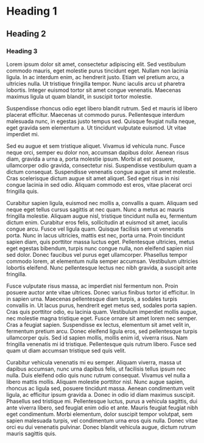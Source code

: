 # Heading 1
## Heading 2
### Heading 3

Lorem ipsum dolor sit amet, consectetur adipiscing elit. Sed vestibulum commodo mauris, eget molestie purus tincidunt eget. Nullam non lacinia ligula. In ac interdum enim, ac hendrerit justo. Etiam vel pretium arcu, a ultricies nulla. Ut tristique fringilla tempor. Nunc iaculis arcu ut pharetra lobortis. Integer euismod tortor sit amet congue venenatis. Maecenas maximus ligula ut quam blandit, in suscipit tortor molestie.

Suspendisse rhoncus odio eget libero blandit rutrum. Sed et mauris id libero placerat efficitur. Maecenas ut commodo purus. Pellentesque interdum malesuada nunc, in egestas justo tempus sed. Quisque feugiat nulla neque, eget gravida sem elementum a. Ut tincidunt vulputate euismod. Ut vitae imperdiet mi.

Sed eu augue et sem tristique aliquet. Vivamus id vehicula nunc. Fusce neque orci, semper eu dolor non, accumsan dapibus dolor. Aenean risus diam, gravida a urna a, porta molestie ipsum. Morbi at est posuere, ullamcorper odio gravida, consectetur nisi. Suspendisse vestibulum quam a dictum consequat. Suspendisse venenatis congue augue sit amet molestie. Cras scelerisque dictum augue sit amet aliquet. Sed eget risus in nisi congue lacinia in sed odio. Aliquam commodo est eros, vitae placerat orci fringilla quis.

Curabitur sapien ligula, euismod nec mollis a, convallis a quam. Aliquam sed neque eget tellus cursus sagittis at nec quam. Nunc a metus ac mauris fringilla molestie. Aliquam augue nisl, tristique tincidunt nulla eu, fermentum dictum enim. Curabitur eros felis, sollicitudin at euismod sit amet, iaculis congue arcu. Fusce vel ligula quam. Quisque facilisis sem ut venenatis porta. Nunc in lacus ultricies, mattis est nec, porta urna. Proin tincidunt sapien diam, quis porttitor massa luctus eget. Pellentesque ultricies, metus eget egestas bibendum, turpis nunc congue nulla, non eleifend sapien nisl sed dolor. Donec faucibus vel purus eget ullamcorper. Phasellus tempor commodo lorem, at elementum nulla semper accumsan. Vestibulum ultricies lobortis eleifend. Nunc pellentesque lectus nec nibh gravida, a suscipit ante fringilla.

Fusce vulputate risus massa, ac imperdiet nisl fermentum non. Proin posuere auctor ante vitae ultrices. Donec varius finibus tortor id efficitur. In in sapien urna. Maecenas pellentesque diam turpis, a sodales turpis convallis in. Ut lacus purus, hendrerit eget metus sed, sodales porta sapien. Cras quis porttitor odio, eu lacinia quam. Vestibulum imperdiet mollis augue, nec molestie magna tristique eget. Fusce ornare sit amet lorem nec semper. Cras a feugiat sapien. Suspendisse ex lectus, elementum sit amet velit in, fermentum pretium arcu. Donec eleifend ligula eros, sed pellentesque turpis ullamcorper quis. Sed id sapien mollis, mollis enim id, viverra risus. Nam fringilla venenatis mi id tristique. Pellentesque quis rutrum libero. Fusce sed quam ut diam accumsan tristique sed quis velit.

Curabitur vehicula venenatis mi eu semper. Aliquam viverra, massa ut dapibus accumsan, nunc urna dapibus felis, ut facilisis tellus ipsum nec nulla. Duis eleifend odio quis nunc rutrum consequat. Vivamus vel nulla a libero mattis mollis. Aliquam molestie porttitor nisl. Nunc augue sapien, rhoncus ac ligula sed, posuere tincidunt massa. Aenean condimentum velit ligula, ac efficitur ipsum gravida a. Donec in odio id diam maximus suscipit. Phasellus sed tristique mi. Pellentesque luctus, purus a vehicula sagittis, dui ante viverra libero, sed feugiat enim odio et ante. Mauris feugiat feugiat nibh eget condimentum. Morbi elementum, dolor suscipit tempor volutpat, sem sapien malesuada turpis, vel condimentum urna eros quis nulla. Donec vitae orci eu dui venenatis pulvinar. Donec blandit vehicula augue, dictum rutrum mauris sagittis quis.

<br />